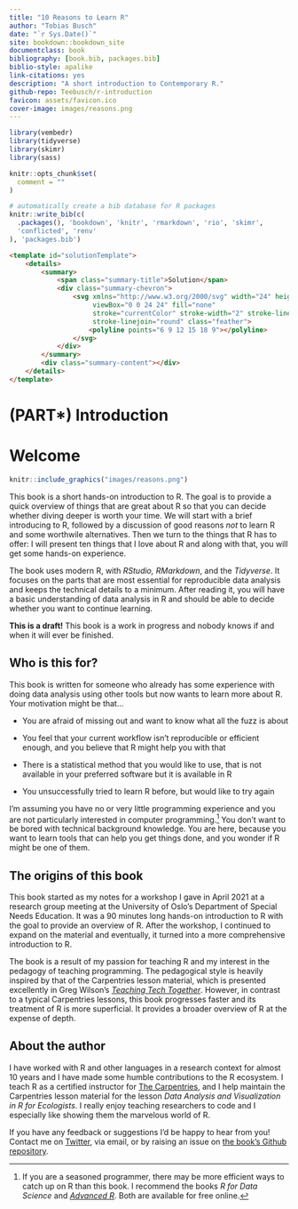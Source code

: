 ```yaml
---
title: "10 Reasons to Learn R"
author: "Tobias Busch"
date: "`r Sys.Date()`"
site: bookdown::bookdown_site
documentclass: book
bibliography: [book.bib, packages.bib]
biblio-style: apalike
link-citations: yes
description: "A short introduction to Contemporary R."
github-repo: Teebusch/r-introduction
favicon: assets/favicon.ico
cover-image: images/reasons.png
---
```


```r
library(vembedr)
library(tidyverse)
library(skimr)
library(sass)

knitr::opts_chunk$set(
  comment = ""
)
```

```r
# automatically create a bib database for R packages
knitr::write_bib(c(
  .packages(), 'bookdown', 'knitr', 'rmarkdown', 'rio', 'skimr',
  'conflicted', 'renv'
), 'packages.bib')
```

```html
<template id="solutionTemplate">
	<details>
		<summary>
			<span class="summary-title">Solution</span>
			<div class="summary-chevron">
				<svg xmlns="http://www.w3.org/2000/svg" width="24" height="24" 
					 viewBox="0 0 24 24" fill="none" 
					 stroke="currentColor" stroke-width="2" stroke-linecap="round" 
					 stroke-linejoin="round" class="feather">
					<polyline points="6 9 12 15 18 9"></polyline>
				</svg>
			</div>
		</summary>
		<div class="summary-content"></div>
	</details>
</template>
```

# (PART\*) Introduction {#welcome .unnumbered}

# Welcome {.unnumbered}

```r
knitr::include_graphics("images/reasons.png")
```

This book is a short hands-on introduction to R. The goal is to provide a quick overview
of things that are great about R so that you can decide whether diving deeper is worth
your time. We will start with a brief introducing to R, followed by a discussion of good
reasons *not* to learn R and some worthwile alternatives. Then we turn to the things that
R has to offer: I will present ten things that I love about R and along with that, you
will get some hands-on experience.

The book uses modern R, with *RStudio, RMarkdown*, and the *Tidyverse*. It focuses on the
parts that are most essential for reproducible data analysis and keeps the technical
details to a minimum. After reading it, you will have a basic understanding of data
analysis in R and should be able to decide whether you want to continue learning.

::: {.draftinfo}
**This is a draft!** This book is a work in progress and nobody knows if and when it will
ever be finished.
:::

## Who is this for? {.unnumbered}

This book is written for someone who already has some experience with doing data analysis
using other tools but now wants to learn more about R. Your motivation might be that...

-   You are afraid of missing out and want to know what all the fuzz is about

-   You feel that your current workflow isn't reproducible or efficient enough, and you
    believe that R might help you with that

-   There is a statistical method that you would like to use, that is not available in
    your preferred software but it is available in R

-   You unsuccessfully tried to learn R before, but would like to try again

I'm assuming you have no or very little programming experience and you are not
particularly interested in computer programming.[^index-1] You don't want to be bored with
technical background knowledge. You are here, because you want to learn tools that can
help you get things done, and you wonder if R might be one of them.

[^index-1]: If you are a seasoned programmer, there may be more efficient ways to catch up
    on R than this book. I recommend the books *R for Data Science* and [*Advanced
    R*](https://adv-r.hadley.nz/index.html). Both are available for free online.

## The origins of this book {.unnumbered}

This book started as my notes for a workshop I gave in April 2021 at a research group
meeting at the University of Oslo's Department of Special Needs Education. It was a 90
minutes long hands-on introduction to R with the goal to provide an overview of R. After
the workshop, I continued to expand on the material and eventually, it turned into a more
comprehensive introduction to R.

The book is a result of my passion for teaching R and my interest in the pedagogy of
teaching programming. The pedagogical style is heavily inspired by that of the Carpentries
lesson material, which is presented excellently in Greg Wilson's [*Teaching Tech
Together*](https://teachtogether.tech/). However, in contrast to a typical Carpentries
lessons, this book progresses faster and its treatment of R is more superficial. It
provides a broader overview of R at the expense of depth.

## About the author {.unnumbered}

I have worked with R and other languages in a research context for almost 10 years and I
have made some humble contributions to the R ecosystem. I teach R as a certified
instructor for [The
Carpentries](https://www.ub.uio.no/english/writing-publishing/dsc/carpentry-uio/), and I
help maintain the Carpentries lesson material for the lesson *Data Analysis and
Visualization in R for Ecologists*. I really enjoy teaching researchers to code and I
especially like showing them the marvelous world of R.

If you have any feedback or suggestions I'd be happy to hear from you! Contact me on
[Twitter](https://twitter.com/@tobilottii), via email, or by raising an issue on [the
book's Github repository](https://github.com/Teebusch/r-introduction).
